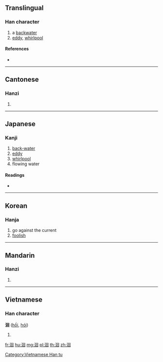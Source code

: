 {{character info/new}}
==Translingual==

===Han character===
{{Han char|rn=85|rad=水|as=06|sn=9|four=36100|canj=EWR|ids=⿰氵回}}

# a [[backwater]]
# [[eddy]], [[whirlpool]]

====References====
* {{Han ref|kx=0619.180|dkj=17353|dj=1014.120|hdz=31607.070|uh=6D04|ud=27908|bh=CF77|bd=53111}}

----

==Cantonese==

===Hanzi===
{{yue-hanzi|jyut=wui4|y=wui4}}

# {{defn|lang=yue|sort=水06}}

----

==Japanese==

===Kanji===
{{ja-kanji|grade=|rs=水06}}

# [[back-water]]
# [[eddy]]
# [[whirlpool]]
# flowing water

====Readings====
* {{ja-readings|on=[[かい]] (kai), [[がい]] (gai)|kun=[[さかのぼる]] (sakanoboru)}}

----

==Korean==

===Hanja===
{{ko-hanja|hangeul=회|eumhun=|rv=hoe|mr=hoe|y=hoy}}

# go against the current
# [[foolish]]

----

==Mandarin==

===Hanzi===
{{cmn-hanzi|pin=[[huí]] ([[hui2]])|wg=hui<sup>2</sup>}}

# {{defn|lang=cmn|sort=水06}}

----

==Vietnamese==

===Han character===
'''洄''' ([[hồi]], [[hói]])

# {{defn|lang=vi}}

[[Category:Vietnamese Han tu]]

[[fr:洄]]
[[hu:洄]]
[[mg:洄]]
[[pl:洄]]
[[th:洄]]
[[zh:洄]]
